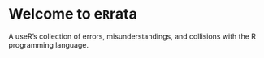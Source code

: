 # Welcome to e`R`rata {.unnumbered}

A useR's collection of errors, misunderstandings, and collisions with the R programming language.    
